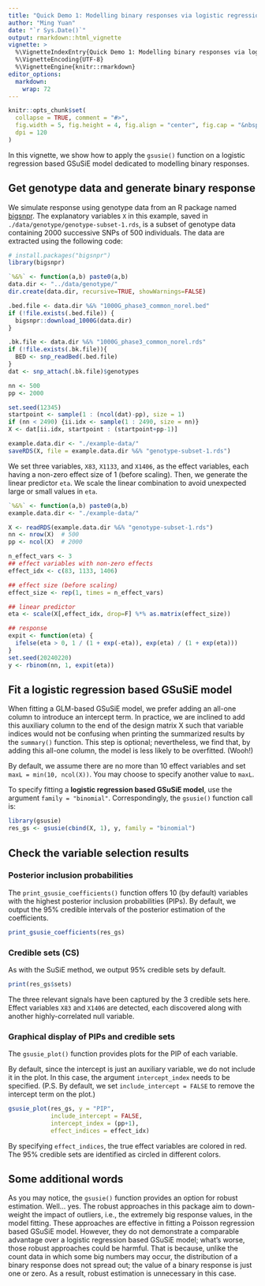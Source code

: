 ```yaml
---
title: "Quick Demo 1: Modelling binary responses via logistic regression based GSuSiE model"
author: "Ming Yuan"
date: "`r Sys.Date()`"
output: rmarkdown::html_vignette
vignette: >
  %\VignetteIndexEntry{Quick Demo 1: Modelling binary responses via logistic regression based GSuSiE model}
  %\VignetteEncoding{UTF-8}
  %\VignetteEngine{knitr::rmarkdown}
editor_options: 
  markdown: 
    wrap: 72
---
```


```r
knitr::opts_chunk$set(
  collapse = TRUE, comment = "#>",
  fig.width = 5, fig.height = 4, fig.align = "center", fig.cap = "&nbsp;", 
  dpi = 120
)
```

In this vignette, we show how to apply the `gsusie()` function on a logistic
regression based GSuSiE model dedicated to modelling binary responses.

## Get genotype data and generate binary response

We simulate response using genotype data from an R package named
[bigsnpr](https://github.com/privefl/bigsnpr/). 
The explanatory variables `X` in this example, 
saved in `./data/genotype/genotype-subset-1.rds`, 
is a subset of genotype data containing 2000 successive SNPs of 500 individuals. 
The data are extracted using the following code: 

```r
# install.packages("bigsnpr")
library(bigsnpr)

`%&%` <- function(a,b) paste0(a,b)
data.dir <- "../data/genotype/"
dir.create(data.dir, recursive=TRUE, showWarnings=FALSE)

.bed.file <- data.dir %&% "1000G_phase3_common_norel.bed"
if (!file.exists(.bed.file)) {
  bigsnpr::download_1000G(data.dir)
}

.bk.file <- data.dir %&% "1000G_phase3_common_norel.rds"
if (!file.exists(.bk.file)){
  BED <- snp_readBed(.bed.file)
}
dat <- snp_attach(.bk.file)$genotypes

nn <- 500
pp <- 2000

set.seed(12345)
startpoint <- sample(1 : (ncol(dat)-pp), size = 1)
if (nn < 2490) {ii.idx <- sample(1 : 2490, size = nn)}
X <- dat[ii.idx, startpoint : (startpoint+pp-1)]

example.data.dir <- "./example-data/"
saveRDS(X, file = example.data.dir %&% "genotype-subset-1.rds")
```


We set three variables, `X83`, `X1133`, and `X1406`, as 
the effect variables, each having a non-zero
effect size of 1 (before scaling). 
Then, we generate the linear predictor `eta`. 
We scale the linear combination to avoid unexpected large or 
small values in `eta`. 

```r
`%&%` <- function(a,b) paste0(a,b)
example.data.dir <- "./example-data/"

X <- readRDS(example.data.dir %&% "genotype-subset-1.rds")
nn <- nrow(X)  # 500
pp <- ncol(X)  # 2000

n_effect_vars <- 3
## effect variables with non-zero effects
effect_idx <- c(83, 1133, 1406)

## effect size (before scaling)
effect_size <- rep(1, times = n_effect_vars)

## linear predictor
eta <- scale(X[,effect_idx, drop=F] %*% as.matrix(effect_size))

## response
expit <- function(eta) {
  ifelse(eta > 0, 1 / (1 + exp(-eta)), exp(eta) / (1 + exp(eta)))
}
set.seed(20240220)
y <- rbinom(nn, 1, expit(eta))
```

## Fit a logistic regression based GSuSiE model

When fitting a GLM-based GSuSiE model, we prefer adding an all-one column to 
introduce an intercept term. In practice, we are inclined to add this auxiliary 
column to the end of the design matrix X such that variable indices would not 
be confusing when printing the summarized results by the `summary()` function. 
This step is optional; nevertheless, we find that, by adding this all-one 
column, the model is less likely to be overfitted. (Wooh!)

By default, we assume there are no more than 10 effect variables
and set `maxL = min(10, ncol(X))`. You may choose to specify another
value to `maxL`.

To specify fitting a **logistic regression based GSuSiE model**, 
use the argument `family = "binomial"`. Correspondingly, the
`gsusie()` function call is:

```r
library(gsusie)
res_gs <- gsusie(cbind(X, 1), y, family = "binomial")
```

## Check the variable selection results

### Posterior inclusion probabilities

The `print_gsusie_coefficients()` function offers 10 (by default) variables
with the highest posterior inclusion probabilities (PIPs). By default,
we output the 95% credible intervals of the posterior estimation of the coefficients. 

```r
print_gsusie_coefficients(res_gs)
```

### Credible sets (CS)

As with the SuSiE method, we output 95% credible sets by default.

```r
print(res_gs$sets)
```

The three relevant signals have been captured by the 3 credible sets
here. Effect variables `X83` and `X1406` are detected, 
each discovered along with another highly-correlated null variable. 

### Graphical display of PIPs and credible sets

The `gsusie_plot()` function provides plots for the PIP of each variable.

By default, since the intercept is just an auxiliary variable, we do not
include it in the plot. In this case, the argument `intercept_index` needs
to be specified. (P.S. By default, we set `include_intercept = FALSE` to
remove the intercept term on the plot.)

```r
gsusie_plot(res_gs, y = "PIP", 
            include_intercept = FALSE, 
            intercept_index = (pp+1), 
            effect_indices = effect_idx)
```

By specifying `effect_indices`, the true effect variables are
colored in red. The 95% credible sets are identified as circled in
different colors. 

## Some additional words

As you may notice, the `gsusie()` function provides an option for robust estimation. 
Well... yes. The robust approaches in this package aim to down-weight the impact 
of outliers, i.e., the extremely big response values, in the model fitting. 
These approaches are effective in fitting a Poisson regression based 
GSuSiE model. 
However, they do not demonstrate a comparable advantage over a logistic 
regression based GSuSiE model; 
what's worse, those robust approaches could be harmful. 
That is because, unlike the count data in which some big numbers may occur,
the distribution of a binary response does not spread out; 
the value of a binary response is just one or zero. 
As a result, robust estimation is unnecessary in this case. 

